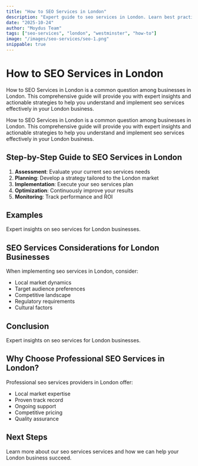 ```yaml
---
title: "How to SEO Services in London"
description: "Expert guide to seo services in London. Learn best practices, pricing, and strategies for London businesses."
date: "2025-10-24"
author: "Moydus Team"
tags: ["seo-services", "london", "westminster", "how-to"]
image: "/images/seo-services/seo-1.png"
snippable: true
---
```


# How to SEO Services in London

How to SEO Services in London is a common question among businesses in London. This comprehensive guide will provide you with expert insights and actionable strategies to help you understand and implement seo services effectively in your London business.

How to SEO Services in London is a common question among businesses in London. This comprehensive guide will provide you with expert insights and actionable strategies to help you understand and implement seo services effectively in your London business.

## Step-by-Step Guide to SEO Services in London

1. **Assessment**: Evaluate your current seo services needs
2. **Planning**: Develop a strategy tailored to the London market
3. **Implementation**: Execute your seo services plan
4. **Optimization**: Continuously improve your results
5. **Monitoring**: Track performance and ROI

## Examples

Expert insights on seo services for London businesses.

## SEO Services Considerations for London Businesses

When implementing seo services in London, consider:
- Local market dynamics
- Target audience preferences
- Competitive landscape
- Regulatory requirements
- Cultural factors

## Conclusion

Expert insights on seo services for London businesses.

## Why Choose Professional SEO Services in London?

Professional seo services providers in London offer:
- Local market expertise
- Proven track record
- Ongoing support
- Competitive pricing
- Quality assurance

## Next Steps

Learn more about our seo services services and how we can help your London business succeed.

<GeoCTA 
  city="London"
  service="SEO Services"
  ctaText="Get Started Today"
/>
